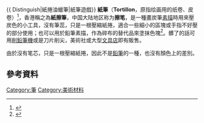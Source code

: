 {{ Distinguish|紙捲油蠟筆|紙筆遊戲}}
'''紙筆'''（'''Tortillon'''，原指绘画用的纸卷、皮卷）<ref name="tw-edu">{{cite|title=基礎描繪的工具|journal=國中技藝教育教學活動設計【設計群】|page=27|year=2016|publisher=[[中華民國教育部|中華民國教育部]]|url=http://www.ssvs.tn.edu.tw/ezfiles/1/1001/attach/53/pta_1206_2523727_90602.pdf|accessdate=2021-11-13|archive-date=2021-11-13|archive-url=https://web.archive.org/web/20211113134120/http://www.ssvs.tn.edu.tw/ezfiles/1/1001/attach/53/pta_1206_2523727_90602.pdf|dead-url=no}}</ref>，香港稱之為'''紙擦筆'''，中国大陆地区称为'''擦笔'''，是一種畫炭筆[[素描|素描]]時用來壓炭色的小工具，沒有筆蕊，只是一根壓縮紙捲，適合一些細小的區塊或手指不好壓的部分使用；也可以用於鉛筆素描，作為碎布的替代品來塗抹色塊<ref name="book2020">{{cite|title=我的風格畫畫全書：素描‧粉彩‧水彩‧壓克力‧油畫|page=26、30|author= Patrice Baffou, Amandine Labarre, A. Nanteuil, Pierre de Michelis|translator=許淳涵|date=2020-06-03|publisher=奇光初版|isbn=9789869822688}}</ref>。髒了的話可用[[削鉛筆機|削鉛筆機]]或是刀片削尖，美術社或大型[[文具店|文具店]]即有販售。

由於沒有笔芯，只是一根壓縮紙捲，因此不是[[鉛筆|鉛筆]]的一種，也沒有顏色上的差別。

==參考資料==
<references/>

{{笔}}

[[Category:筆|Category:筆]]
[[Category:美術材料|Category:美術材料]]